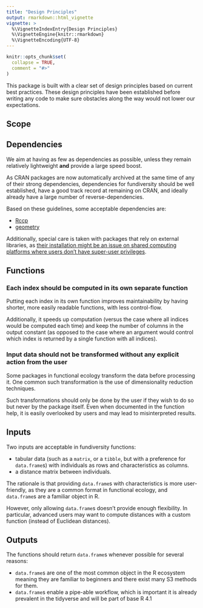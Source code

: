 ```yaml
---
title: "Design Principles"
output: rmarkdown::html_vignette
vignette: >
  %\VignetteIndexEntry{Design Principles}
  %\VignetteEngine{knitr::rmarkdown}
  %\VignetteEncoding{UTF-8}
---
```


```r
knitr::opts_chunk$set(
  collapse = TRUE,
  comment = "#>"
)
```

This package is built with a clear set of design principles based on current
best practices. These design principles have been established before writing any
code to make sure obstacles along the way would not lower our expectations.

## Scope

## Dependencies

We aim at having as few as dependencies as possible, unless they remain 
relatively lightweight **and** provide a large speed boost.

As CRAN packages are now automatically archived at the same time of any of their
strong dependencies, dependencies for fundiversity should be well established,
have a good track record at remaining on CRAN, and ideally already have a large
number of reverse-dependencies.

Based on these guidelines, some acceptable dependencies are:

- [Rccp](https://cran.r-project.org/package=Rcpp)
- [geometry](https://davidcsterratt.github.io/geometry/)

Additionally, special care is taken with packages that rely on external
libraries, as [their installation might be an issue on shared computing 
platforms where users don't have super-user privileges](https://twitter.com/groundwalkergmb/status/1350336844022521857).

## Functions

### Each index should be computed in its own separate function

Putting each index in its own function improves maintainability by having 
shorter, more easily readable functions, with less control-flow.

Additionally, it speeds up computation (versus the case where all indices 
would be computed each time) and keep the number of columns in the output 
constant (as opposed to the case where an argument would control which index
is returned by a single function with all indices).

### Input data should not be transformed without any explicit action from the user

Some packages in functional ecology transform the data before processing it.
One common such transformation is the use of dimensionality reduction 
techniques.

Such transformations should only be done by the user if they wish to do so but
never by the package itself. Even when documented in the function help, it is
easily overlooked by users and may lead to misinterpreted results.

## Inputs

Two inputs are acceptable in fundiversity functions:

- tabular data (such as a `matrix`, or a `tibble`, but with a preference for
`data.frame`s)  with individuals as rows and characteristics as columns.
- a distance matrix between individuals.

The rationale is that providing `data.frame`s with characteristics is more 
user-friendly, as they are a common format in functional ecology, and 
`data.frame`s are a familiar object in R.

However, only allowing `data.frame`s doesn't provide enough flexibility. In
particular, advanced users may want to compute distances with a custom function 
(instead of Euclidean distances).

## Outputs

The functions should return `data.frame`s whenever possible for several reasons:

- `data.frame`s are one of the most common object in the R ecosystem meaning 
they are familiar to beginners and there exist many S3 methods for them.
- `data.frame`s enable a pipe-able workflow, which is important it is already 
prevalent in the tidyverse and will be part of base R 4.1

